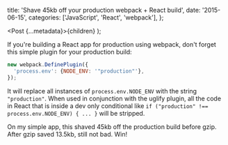 
  title:
    'Shave 45kb off your production webpack + React build',
  date: '2015-06-15',
  categories: ['JavaScript', 'React', 'webpack'],
};

  <Post {...metadata}>{children}</Post>
);

If you're building a React app for production using webpack, don't forget this simple plugin for your production build:

```javascript
new webpack.DefinePlugin({
  'process.env': {NODE_ENV: '"production"'},
});
```

It will replace all instances of `process.env.NODE_ENV` with
the string `"production"`. When used in conjunction with the
uglify plugin, all the code in React that is inside a dev
only conditional like `if ("production" !== process.env.NODE_ENV) { ... }` will be stripped.

On my simple app, this shaved 45kb off the production build before gzip. After gzip saved 13.5kb, still not bad. Win!
